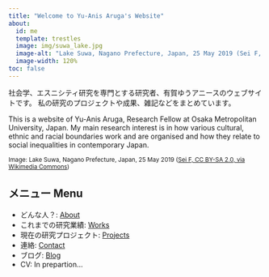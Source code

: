 ```yaml
---
title: "Welcome to Yu-Anis Aruga's Website"
about:
  id: me
  template: trestles
  image: img/suwa_lake.jpg
  image-alt: "Lake Suwa, Nagano Prefecture, Japan, 25 May 2019 (Sei F, CC BY-SA 2.0, via Wikimedia Commons)"
  image-width: 120%
toc: false
---
```


::: {#me style="margin: 0 auto; font-family: \"UD デジタル 教科書体 N-R\": padding-top: 0 px;"}
社会学、エスニシティ研究を専門とする研究者、有賀ゆうアニースのウェブサイトです。 私の研究のプロジェクトや成果、雑記などをまとめています。

This is a website of Yu-Anis Aruga, Research Fellow at Osaka Metropolitan University, Japan. My main research interest is in how various cultural, ethnic and racial boundaries work and are organised and how they relate to social inequalities in contemporary Japan.

[Image: Lake Suwa, Nagano Prefecture, Japan, 25 May 2019 ([Sei F, CC BY-SA 2.0, via Wikimedia Commons](https://commons.wikimedia.org/wiki/File:Lake_Suwa,_Nagano_Prefecture;_May_2019_(01).jpg))]{style="font-size: smaller;"}

::: callout-note
## メニュー Menu

-   どんな人？: [About](about.qmd)
-   これまでの研究業績: [Works](work.qmd)
-   現在の研究プロジェクト: [Projects](project.qmd)
-   連絡: [Contact](contact.qmd)
-   ブログ: [Blog](blog.qmd)
-   CV: In prepartion...
:::
:::
